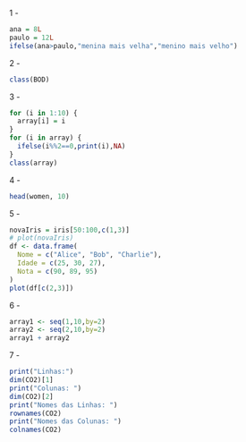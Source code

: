 1 - 
```r
ana = 8L
paulo = 12L
ifelse(ana>paulo,"menina mais velha","menino mais velho")
```
2 - 
```r
class(BOD)
```
3 - 
```r
for (i in 1:10) {
  array[i] = i
}
for (i in array) {
  ifelse(i%%2==0,print(i),NA)
}
class(array)
```
4 - 
```r
head(women, 10)
```
5 - 
```r
novaIris = iris[50:100,c(1,3)]
# plot(novaIris)
df <- data.frame(
  Nome = c("Alice", "Bob", "Charlie"),
  Idade = c(25, 30, 27),
  Nota = c(90, 89, 95)
)
plot(df[c(2,3)])
```
6 - 
```r
array1 <- seq(1,10,by=2)
array2 <- seq(2,10,by=2)
array1 + array2
```
7 - 
```r
print("Linhas:")
dim(CO2)[1]
print("Colunas: ")
dim(CO2)[2]
print("Nomes das Linhas: ")
rownames(CO2)
print("Nomes das Colunas: ")
colnames(CO2)
```

